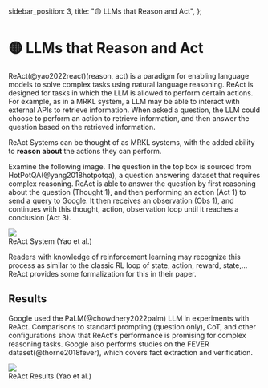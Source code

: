   sidebar_position: 3,
  title: "🟡 LLMs that Reason and Act",
};

# 🟡 LLMs that Reason and Act

ReAct(@yao2022react)(reason, act) is a paradigm for enabling language models to solve complex
tasks using natural language reasoning. ReAct is designed for tasks in which the LLM is
allowed to perform certain actions. For example, as in a MRKL system, a LLM may be able
to interact with external APIs to retrieve information. When asked a question, the LLM
could choose to perform an action to retrieve information, and then answer the question
based on the retrieved information.

ReAct Systems can be thought of as MRKL systems, with the added ability to **reason
about** the actions they can perform.

Examine the following image. The question in the top box is sourced from HotPotQA(@yang2018hotpotqa),
a question answering dataset that requires complex reasoning. ReAct is able to answer the question by
first reasoning about the question (Thought 1), and then performing an action (Act 1) to send a query
to Google. It then receives an observation (Obs 1), and continues with this thought, action, observation
loop until it reaches a conclusion (Act 3).

<div style={{ textAlign: "center" }}>
  <Image
    src="/docs/assets/advanced/react_qa.webp"
    width={1028}
    height={762}
    style={{ width: "500px", margin: "auto" }}
  />
</div>

<div style={{ textAlign: "center" }}>ReAct System (Yao et al.)</div>

Readers with knowledge of reinforcement learning may recognize this process as similar to the classic
RL loop of state, action, reward, state,... ReAct provides some formalization for
this in their paper.

## Results

Google used the PaLM(@chowdhery2022palm) LLM in experiments with ReAct.
Comparisons to standard prompting (question only), CoT, and other configurations
show that ReAct's performance is promising for complex reasoning tasks. Google
also performs studies on the FEVER dataset(@thorne2018fever), which covers
fact extraction and verification.

<div style={{ textAlign: "center" }}>
  <Image
    src="/docs/assets/advanced/react_performance.webp"
    width={1286}
    height={488}
    style={{ width: "500px", margin: "auto" }}
  />
</div>

<div style={{ textAlign: "center" }}>ReAct Results (Yao et al.)</div>
